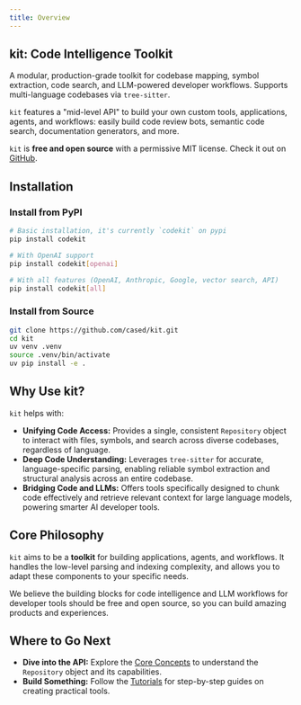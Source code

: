 ```yaml
---
title: Overview
---
```


## kit: Code Intelligence Toolkit

A modular, production-grade toolkit for codebase mapping, symbol extraction, code search, and LLM-powered developer workflows. Supports multi-language codebases via `tree-sitter`.

`kit` features a "mid-level API" to build your own custom tools, applications, agents, and workflows: easily build code review bots, semantic code search, documentation generators, and more.

`kit` is **free and open source** with a permissive MIT license. Check it out on [GitHub](https://github.com/cased/kit).

## Installation

### Install from PyPI

```bash
# Basic installation, it's currently `codekit` on pypi
pip install codekit

# With OpenAI support
pip install codekit[openai]

# With all features (OpenAI, Anthropic, Google, vector search, API)
pip install codekit[all]
```

### Install from Source

```bash
git clone https://github.com/cased/kit.git
cd kit
uv venv .venv
source .venv/bin/activate
uv pip install -e .
```

## Why Use kit?

`kit` helps with:

*   **Unifying Code Access:** Provides a single, consistent `Repository` object to interact with files, symbols, and search across diverse codebases, regardless of language.
*   **Deep Code Understanding:** Leverages `tree-sitter` for accurate, language-specific parsing, enabling reliable symbol extraction and structural analysis across an entire codebase.
*   **Bridging Code and LLMs:** Offers tools specifically designed to chunk code effectively and retrieve relevant context for large language models, powering smarter AI developer tools.

## Core Philosophy

`kit` aims to be a **toolkit** for building applications, agents, and workflows.
It handles the low-level parsing and indexing complexity, and allows you to adapt these components to your specific needs.

We believe the building blocks for code intelligence and LLM workflows for developer tools should be free and open source,
so you can build amazing products and experiences.


## Where to Go Next

*   **Dive into the API:** Explore the [Core Concepts](/core-concepts/repository-api) to understand the `Repository` object and its capabilities.
*   **Build Something:** Follow the [Tutorials](/tutorials/ai_pr_reviewer) for step-by-step guides on creating practical tools.
